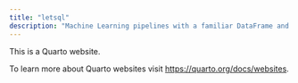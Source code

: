 ```yaml
---
title: "letsql"
description: "Machine Learning pipelines with a familiar DataFrame and SQL UI – all powered by a robust relational engine."
---
```


This is a Quarto website.

To learn more about Quarto websites visit <https://quarto.org/docs/websites>.

